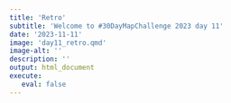 ```yaml
---
title: 'Retro'
subtitle: 'Welcome to #30DayMapChallenge 2023 day 11'
date: '2023-11-11'
image: 'day11_retro.qmd'
image-alt: ''
description: ''
output: html_document
execute: 
   eval: false
---
```

